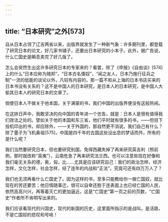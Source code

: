 ```yaml
---
---
---
```

title: “日本研究”之外[573]
---




自从日本占领了辽吉两省以来，出版界就发生了一种新气象：许多期刊里，都登载了研究日本的论文，好几家书铺子，还要出日本研究的小本子。此外，据广告说，什么亡国史是瞬息卖完了好几版了。

怎么会突然生出这许多研究日本的专家来的？看罢，除了《申报》《自由谈》[574]上的什么“日本应称为贼邦”，“日本古名倭奴”，“闻之友人，日本乃施行征兵之制”一流的低能的谈论以外，凡较有内容的，那一篇不和从上海的日本书店买来的日本书没有关系的？这不是中国人的日本研究，是日本人的日本研究，是中国人大偷其日本人的研究日本的文章了。

倘使日本人不做关于他本国，关于满蒙的书，我们中国的出版界便没有这般热闹。

在这排日声中，我敢坚决的向中国的青年进一个忠告，就是：日本人是很有值得我们效法之处的。譬如关于他的本国和东三省，他们平时就有很多的书，——但目下投机印出的书，却应除外，——关于外国的，那自然更不消说。我们自己有什么？除了墨子为飞机鼻祖[575]，中国是四千年的古国这些没出息的梦话而外，所有的是什么呢？

我们当然要研究日本，但也要研究别国，免得西藏失掉了再来研究英吉利（照前例，那时就改称“英夷”），云南危急了再来研究法兰西。也可以注意些现在好像和我们毫无关系的德，奥，匈，比……尤其是应该研究自己：我们的政治怎样，经济怎样，文化怎样，社会怎样，经了连年的内战和“正法”，究竟可还有四万万人了？

我们也无须再看什么亡国史了。因为这样的书，至多只能教给你一做亡国奴，就比现在的苦还要苦；他日情随事迁，很可以自幸还胜于连表面上也已经亡国的人民，依然高高兴兴，再等着灭亡的更加逼近。这是“亡国史”第一页之前的页数，“亡国史”作者所不肯明写出来的。

我们应该看现代的兴国史，现代的新国的历史，这里面所指示的是战叫，是活路，不是亡国奴的悲叹和号咷！
